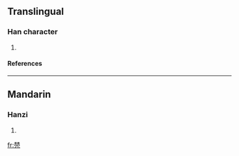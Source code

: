 ==Translingual==
===Han character===
{{Han char|rn=75|rad=木|as=08|sn=12|four=|canj=木木月竹弓 (DDBHN)}}
# {{defn|Han|sort=木08}}
====References====
{{Han ref|kx=0535.100|dkj=14998|hdz=21227.020|uh=68FE|ud=26878}}

----
==Mandarin==
===Hanzi===
{{cmn-hanzi|pin=[[qióng]] (qiong2), [[yī]] (yi1)|wg=ch'iung<sup>2</sup>, i<sup>1</sup>}}
# {{defn|Mandarin}}

[[fr:棾]]